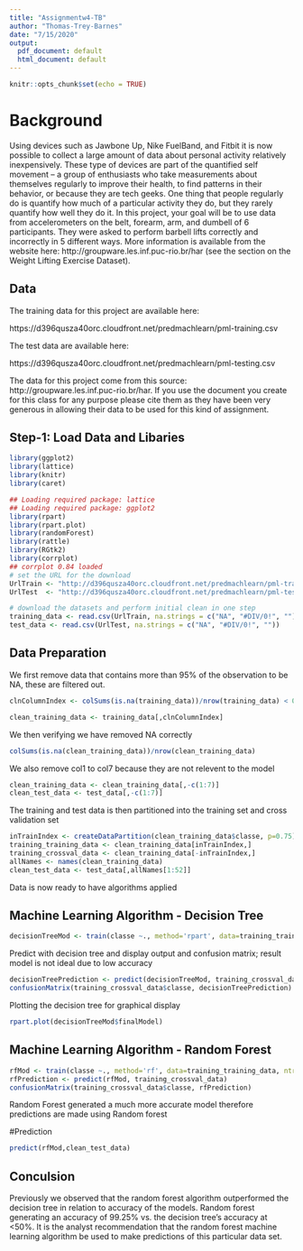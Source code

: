 ---
title: "Assignmentw4-TB"
author: "Thomas-Trey-Barnes"
date: "7/15/2020"
output:
  pdf_document: default
  html_document: default
---

```{r setup, include=FALSE}
knitr::opts_chunk$set(echo = TRUE)
```



# Background

Using devices such as Jawbone Up, Nike FuelBand, and Fitbit it is now possible to collect a large amount of data about personal activity relatively inexpensively. These type of devices are part of the quantified self movement – a group of enthusiasts who take measurements about themselves regularly to improve their health, to find patterns in their behavior, or because they are tech geeks. One thing that people regularly do is quantify how much of a particular activity they do, but they rarely quantify how well they do it. In this project, your goal will be to use data from accelerometers on the belt, forearm, arm, and dumbell of 6 participants. They were asked to perform barbell lifts correctly and incorrectly in 5 different ways. More information is available from the website here: http://groupware.les.inf.puc-rio.br/har (see the section on the Weight Lifting Exercise Dataset).

## Data
The training data for this project are available here:

https://d396qusza40orc.cloudfront.net/predmachlearn/pml-training.csv

The test data are available here:

https://d396qusza40orc.cloudfront.net/predmachlearn/pml-testing.csv

The data for this project come from this source: http://groupware.les.inf.puc-rio.br/har. If you use the document you create for this class for any purpose please cite them as they have been very generous in allowing their data to be used for this kind of assignment.

## Step-1: Load Data and Libaries

```{r}
library(ggplot2)
library(lattice)
library(knitr)
library(caret)

## Loading required package: lattice
## Loading required package: ggplot2
library(rpart)
library(rpart.plot)
library(randomForest)
library(rattle)
library(RGtk2)
library(corrplot)
## corrplot 0.84 loaded
# set the URL for the download
UrlTrain <- "http://d396qusza40orc.cloudfront.net/predmachlearn/pml-training.csv"
UrlTest  <- "http://d396qusza40orc.cloudfront.net/predmachlearn/pml-testing.csv"

# download the datasets and perform initial clean in one step
training_data <- read.csv(UrlTrain, na.strings = c("NA", "#DIV/0!", ""))
test_data <- read.csv(UrlTest, na.strings = c("NA", "#DIV/0!", ""))
```

## Data Preparation
We first remove data that contains more than 95% of the observation to be NA, these are filtered out.

```{r, echo=F}
clnColumnIndex <- colSums(is.na(training_data))/nrow(training_data) < 0.95

clean_training_data <- training_data[,clnColumnIndex]
```

We then verifying we have removed NA correctly
```{r, echo=T}
colSums(is.na(clean_training_data))/nrow(clean_training_data)
```



We also remove col1 to col7 because they are not relevent to the model
```{r}
clean_training_data <- clean_training_data[,-c(1:7)]
clean_test_data <- test_data[,-c(1:7)]
```

The training and test data is then partitioned into the training set and cross validation set
```{r,echo=FALSE}
inTrainIndex <- createDataPartition(clean_training_data$classe, p=0.75)[[1]]
training_training_data <- clean_training_data[inTrainIndex,]
training_crossval_data <- clean_training_data[-inTrainIndex,]
allNames <- names(clean_training_data)
clean_test_data <- test_data[,allNames[1:52]]
```
Data is now ready to have algorithms applied

## Machine Learning Algorithm - Decision Tree
```{r}
decisionTreeMod <- train(classe ~., method='rpart', data=training_training_data)
```
Predict with decision tree and display output and confusion matrix; result model is not ideal due to low accuracy 
```{r,echo=T}
decisionTreePrediction <- predict(decisionTreeMod, training_crossval_data)
confusionMatrix(training_crossval_data$classe, decisionTreePrediction)
```

Plotting the decision tree for graphical display
```{r,echo=T}
rpart.plot(decisionTreeMod$finalModel)
```

## Machine Learning Algorithm - Random Forest
```{r,echo=T}
rfMod <- train(classe ~., method='rf', data=training_training_data, ntree=128)
rfPrediction <- predict(rfMod, training_crossval_data)
confusionMatrix(training_crossval_data$classe, rfPrediction)
```
Random Forest generated a much more accurate model therefore predictions are made using Random forest

#Prediction
```{r,echo=T}
predict(rfMod,clean_test_data)
```

## Conculsion
Previously we observed that the random forest algorithm outperformed the decision tree in relation to accuracy of the models. Random forest generating an accuracy of 99.25% vs. the decision tree's accuracy at <50%. It is the analyst recommendation that the random forest machine learning algorithm be used to make predictions of this particular data set. 
